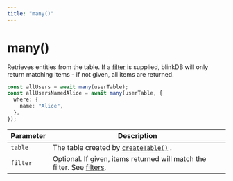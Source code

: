 ```yaml
---
title: "many()"
---
```


# many()

Retrieves entities from the table. If a [filter](/docs/filters) is supplied, blinkDB will only
return matching items - if not given, all items are returned.

```ts
const allUsers = await many(userTable);
const allUsersNamedAlice = await many(userTable, {
  where: {
    name: "Alice",
  },
});
```

| Parameter | Description                                                                             |
| --------- | --------------------------------------------------------------------------------------- |
| `table`   | The table created by [`createTable()`](/docs/reference/createTable) .                   |
| `filter`  | Optional. If given, items returned will match the filter. See [filters](/docs/filters). |
